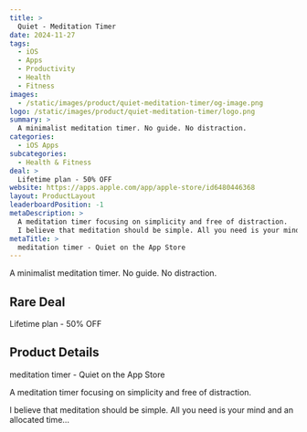 ```yaml
---
title: >
  Quiet - Meditation Timer
date: 2024-11-27
tags:
  - iOS
  - Apps
  - Productivity
  - Health
  - Fitness
images:
  - /static/images/product/quiet-meditation-timer/og-image.png
logo: /static/images/product/quiet-meditation-timer/logo.png
summary: >
  A minimalist meditation timer. No guide. No distraction.
categories:
  - iOS Apps
subcategories:
  - Health & Fitness
deal: >
  Lifetime plan - 50% OFF
website: https://apps.apple.com/app/apple-store/id6480446368
layout: ProductLayout
leaderboardPosition: -1
metaDescription: >
  A meditation timer focusing on simplicity and free of distraction.
  I believe that meditation should be simple. All you need is your mind and an allocated time…
metaTitle: >
  ‎meditation timer - Quiet on the App Store
---
```

A minimalist meditation timer. No guide. No distraction.

## Rare Deal

Lifetime plan - 50% OFF

## Product Details

‎meditation timer - Quiet on the App Store

A meditation timer focusing on simplicity and free of distraction.

I believe that meditation should be simple. All you need is your mind and an allocated time…
